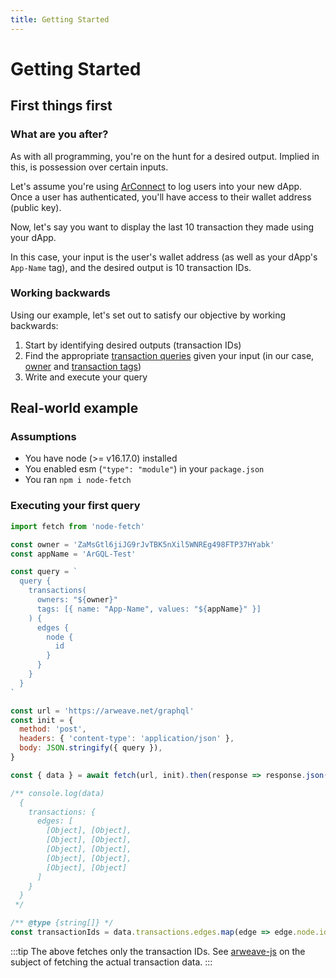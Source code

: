 ```yaml
---
title: Getting Started
---
```


# Getting Started

## First things first

### What are you after?

As with all programming, you're on the hunt for a desired output. Implied in this, is possession over certain inputs.

Let's assume you're using [ArConnect](https://www.arconnect.io) to log users into your new dApp. Once a user has authenticated, you'll have access to their wallet address (public key).

Now, let's say you want to display the last 10 transaction they made using your dApp.

In this case, your input is the user's wallet address (as well as your dApp's `App-Name` tag), and the desired output is 10 transaction IDs.

### Working backwards 

Using our example, let's set out to satisfy our objective by working backwards:

1. Start by identifying desired outputs (transaction IDs)
2. Find the appropriate [transaction queries](query/transactions) given your input (in our case, [owner](query/transactions/owner) and [transaction tags](query/transactions/by-tag))
3. Write and execute your query

## Real-world example

### Assumptions

- You have node (>= v16.17.0) installed
- You enabled esm (`"type": "module"`) in your `package.json`
- You ran `npm i node-fetch`

### Executing your first query

```js title="project/index.js"
import fetch from 'node-fetch'

const owner = 'ZaMsGtl6jiJG9rJvTBK5nXil5WNREg498FTP37HYabk'
const appName = 'ArGQL-Test'

const query = `
  query {
    transactions(
      owners: "${owner}"
      tags: [{ name: "App-Name", values: "${appName}" }]
    ) {
      edges {
        node {
          id
        }
      }
    }
  }
`

const url = 'https://arweave.net/graphql'
const init = {
  method: 'post',
  headers: { 'content-type': 'application/json' },
  body: JSON.stringify({ query }),
}

const { data } = await fetch(url, init).then(response => response.json())

/** console.log(data)
  {
    transactions: {
      edges: [
        [Object], [Object],
        [Object], [Object],
        [Object], [Object],
        [Object], [Object],
        [Object], [Object]
      ]
    }
  }
 */

/** @type {string[]} */
const transactionIds = data.transactions.edges.map(edge => edge.node.id)
```

:::tip
The above fetches only the transaction IDs. See [arweave-js](https://github.com/ArweaveTeam/arweave-js) on the subject of fetching the actual transaction data.
:::
